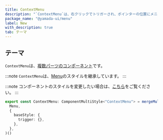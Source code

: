 ```yaml
---
title: ContextMenu
description: "`ContextMenu`は、右クリックでトリガーされ、ポインターの位置にメニューを表示します。"
package_name: "@yamada-ui/menu"
label: New
with_description: true
tab: テーマ
---
```


## テーマ

`ContextMenu`は、[複数パーツのコンポーネント](/styled-system/theming/component-styles#複数パーツのコンポーネント)です。

:::note
`ContextMenu`は、[Menu](/components/overlay/menu)のスタイルを継承しています。
:::

:::note
コンポーネントのスタイルを変更したい場合は、[こちら](/styled-system/theming/customize-theme#コンポーネントのスタイルを変更する)をご覧ください。
:::

```ts
export const ContextMenu: ComponentMultiStyle<"ContextMenu"> = mergeMultiStyle(
  Menu,
  {
    baseStyle: {
      trigger: {},
    },
  },
)()
```
